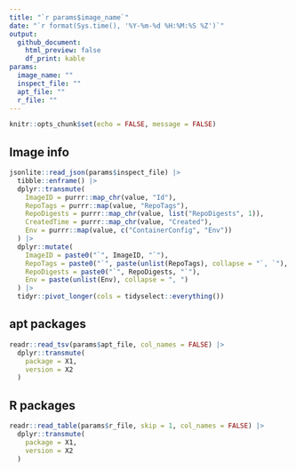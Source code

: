 ```yaml
---
title: "`r params$image_name`"
date: "`r format(Sys.time(), '%Y-%m-%d %H:%M:%S %Z')`"
output:
  github_document:
    html_preview: false
    df_print: kable
params:
  image_name: ""
  inspect_file: ""
  apt_file: ""
  r_file: ""
---
```


```r
knitr::opts_chunk$set(echo = FALSE, message = FALSE)
```

## Image info

```r
jsonlite::read_json(params$inspect_file) |>
  tibble::enframe() |>
  dplyr::transmute(
    ImageID = purrr::map_chr(value, "Id"),
    RepoTags = purrr::map(value, "RepoTags"),
    RepoDigests = purrr::map_chr(value, list("RepoDigests", 1)),
    CreatedTime = purrr::map_chr(value, "Created"),
    Env = purrr::map(value, c("ContainerConfig", "Env"))
  ) |>
  dplyr::mutate(
    ImageID = paste0("`", ImageID, "`"),
    RepoTags = paste0("`", paste(unlist(RepoTags), collapse = "`, `"), "`"),
    RepoDigests = paste0("`", RepoDigests, "`"),
    Env = paste(unlist(Env), collapse = ", ")
  ) |>
  tidyr::pivot_longer(cols = tidyselect::everything())
```

## apt packages

```r
readr::read_tsv(params$apt_file, col_names = FALSE) |>
  dplyr::transmute(
    package = X1,
    version = X2
  )
```

## R packages

```r
readr::read_table(params$r_file, skip = 1, col_names = FALSE) |>
  dplyr::transmute(
    package = X1,
    version = X2
  )
```
